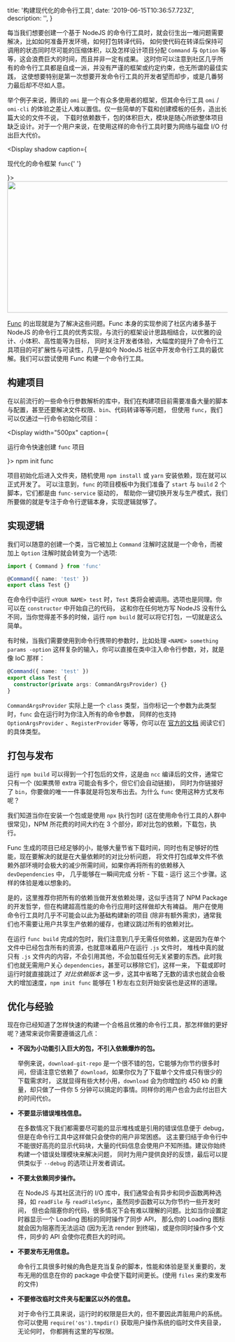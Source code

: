 
  title: '构建现代化的命令行工具',
  date: '2019-06-15T10:36:57.723Z',
  description: '',
}

每当我们想要创建一个基于 NodeJS 的命令行工具时，就会衍生出一堆问题需要解决，比如如何准备开发环境，如何打包转译代码，
如何使代码在转译后保持可调用的状态同时尽可能的压缩体积，以及怎样设计项目分配 `Command` 与 `Option` 等等，这会浪费巨大的时间，而且并非一定有成果。
这时你可以注意到社区几乎所有的命令行工具都是自成一派，并没有严谨的框架或约定约束，也无所谓的最佳实践，
这使想要特别是第一次想要开发命令行工具的开发者望而却步，或是几番努力最后却不尽如人意。

举个例子来说，腾讯的 `omi` 是一个有众多使用者的框架，但其命令行工具 `omi` / `omi-cli` 的体验之差让人难以置信。仅一些简单的下载和创建模板的任务，造出长篇大论的文件不说，
下载时依赖数千，包的体积巨大，模块是随心所欲整体项目缺乏设计。对于一个用户来说，在使用这样的命令行工具时要为网络与磁盘 I/O 付出巨大代价。

<Display
  shadow
  caption={
    <p>
      现代化的命令框架 <code>func</code>{' '}
    </p>
  }>
  <Image width="600px" height="300px" src="/assets/func_demo.png" />
</Display>

[Func](https://github.com/unix/func) 的出现就是为了解决这些问题。Func 本身的实现参阅了社区内诸多基于 NodeJS
的命令行工具的优秀实现，与流行的框架设计思路相结合，以优雅的设计、小体积、高性能等为目标，
同时关注开发者体验，大幅度的提升了命令行工具项目的可扩展性与可读性，几乎是如今
NodeJS 社区中开发命令行工具的最优解。我们可以尝试使用 Func 构建一个命令行工具。

## 构建项目

在以前流行的一些命令行参数解析的库中，我们在构建项目前需要准备大量的脚本与配置，甚至还要解决文件权限、`bin`、代码转译等等问题，
但使用 `func`，我们可以仅通过一行命令初始化项目：

<Display
  width="500px"
  caption={
    <p>
      运行命令快速创建 <code>func</code> 项目
    </p>
  }>
  <Snippet type="dark">npm init func</Snippet>
</Display>

项目初始化后进入文件夹，随机使用 `npm install` 或 `yarn` 安装依赖，现在就可以正式开发了。
可以注意到，`func` 的项目模板中为我们准备了 `start` 与 `build` 2 个脚本，它们都是由 `func-service` 驱动的，
帮助你一键切换开发与生产模式，我们所要做的就是专注于命令行逻辑本身，实现逻辑就够了。

## 实现逻辑

我们可以随意的创建一个类，当它被加上 `Command` 注解时这就是一个命令，而被加上 `Option` 注解时就会转变为一个选项:

```ts
import { Command } from 'func'

@Command({ name: 'test' })
export class Test {}
```

在命令行中运行 `<YOUR NAME> test` 时，`Test` 类将会被调用。选项也是同理。你可以在 `constructor` 中开始自己的代码，
这和你在任何地方写 NodeJS 没有什么不同，当你觉得差不多的时候，运行 `npm build` 就可以将它打包，一切就是这么简单。

有时候，当我们需要使用到命令行携带的参数时，比如处理 `<NAME> something params -option` 这样复杂的输入，你可以直接在类中注入命令行参数，对，就是像 IoC 那样：

```ts
@Command({ name: 'test' })
export class Test {
  constructor(private args: CommandArgsProvider) {}
}
```

`CommandArgsProvider` 实际上是一个 `class` 类型，当你标记一个参数为此类型时，`func` 会在运行时为你注入所有的命令参数，
同样的也支持 `OptionArgsProvider` 、`RegisterProvider` 等等，你可以在 [官方的文档](https://github.com/unix/func#guide) 阅读它们的具体类型。

## 打包与发布

运行 `npm build` 可以得到一个打包后的文件，这是由 `ncc` 编译后的文件，通常它只有一个 (如果携带 extra 可能会有多个，但它们会自动链接)，
同时为你链接好了 `bin`，你要做的唯一一件事就是将包发布出去。为什么 `func` 使用这种方式发布呢？

我们知道当你在安装一个包或是使用 `npx` 执行包时 (这在使用命令行工具的人群中很常见)，NPM 所花费的时间大约在 3 个部分，即对比包的依赖，下载包，执行。

Func 生成的项目已经足够的小，能够大量节省下载时间，同时也有足够好的性能，现在要解决的就是在大量依赖时的对比分析问题，
将文件打包成单文件不依赖外部环境时会极大的减少所需时间，如果你再将所有的依赖移入 `devDependencies` 中，
几乎能够在一瞬间完成 分析 - 下载 - 运行 这三个步骤。这样的体验是难以想象的。

是的，这里推荐你把所有的依赖当做开发依赖处理，这似乎违背了 NPM Package 的开发哲学，但在构建超高性能的命令行应用时这样做却大有裨益。
用户在使用命令行工具时几乎不可能会以此为基础构建新的项目 (除非有额外需求)，通常我们也不需要让用户共享生产依赖的缓存，也建议跳过所有的依赖对比。

在运行 `func build` 完成的包时，我们注意到几乎无需任何依赖，这是因为在单个文件中已经包含所有的资源，也就意味着用户在运行 `.js` 文件时，
堆栈中真的就只有 `.js` 文件内的内容，不会引用其他，不会加载任何无关紧要的东西。此时我们也就无需用户关心 `dependencies`，甚至可以移除它们，这样一来，
下载或即时运行时就直接跳过了 _对比依赖版本_ 这一步，这其中省略了无数的请求也就会会极大的增加速度，`npm init func` 能够在 1 秒左右立刻开始安装也是这样的道理。

## 优化与经验

现在你已经知道了怎样快速的构建一个合格且优雅的命令行工具，那怎样做的更好呢？通常来说你需要遵循这几点：

- **不因为小功能引入巨大的包，不引入依赖爆炸的包。**

  举例来说，`download-git-repo` 是一个很不错的包，它能够为你节约很多时间，但请注意它依赖了 `download`，如果你仅为了下载单个文件或只有很少的下载需求时，
  这就显得有些大材小用，`download` 会为你增加约 450 kb 的重量，却只做了一件你 5 分钟可以搞定的事情。同样你的用户也会为此付出巨大的时间代价。

- **不要显示错误堆栈信息。**

  在多数情况下我们都需要尽可能的显示堆栈或是引用的错误信息便于 debug，但是在命令行工具中这样做只会使你的用户非常困惑。
  这主要归结于命令行中不能很好高亮的显示代码块，大量的代码信息会使用户不知所措。建议你始终构建一个错误处理模块来解决问题，
  同时为用户提供良好的反馈，最后可以提供类似于 `--debug` 的选项让开发者调试。

- **不要太依赖同步操作。**

  在 NodeJS 与其社区流行的 I/O 库中，我们通常会有异步和同步函数两种选择，如 `readFile` 与 `readFileSync`，虽然同步函数可以为你节约一些开发时间，
  但也会阻塞你的代码，很多情况下会有难以理解的问题。比如当你设置定时器显示一个 Loading 图标的同时操作了同步 API，
  那么你的 Loading 图标就会因为阻塞而无法运动 (因为无法 render 到终端)，或是你同时操作多个文件，同步的 API 会使你花费巨大的时间。

- **不要发布无用信息。**

  命令行工具很多时候的角色是充当复杂的脚本，性能和体验是至关重要的，发布无用的信息在你的 package 中会使下载时间更长。(使用 `files` 来约束发布的文件)

- **不要修改临时文件夹与配置区以外的信息。**

  对于命令行工具来说，运行时的权限是巨大的，但不要因此弄脏用户的系统。你可以使用 `require('os').tmpdir()` 获取用户操作系统的临时文件夹目录，无论何时，
  你都拥有这里的写权限。

